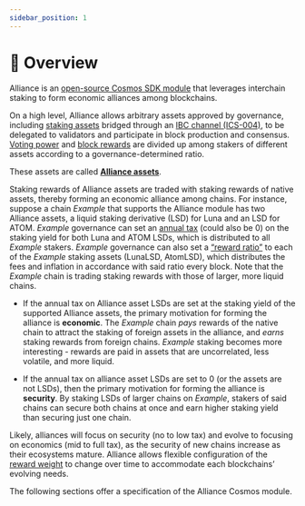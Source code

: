 ```yaml
---
sidebar_position: 1
---
```


# 🤝 Overview

Alliance is an [open-source Cosmos SDK module](https://github.com/terra-money/alliance) that leverages interchain staking to form economic alliances among blockchains.

On a high level, Alliance allows arbitrary assets approved by governance, including [staking assets](./concepts/what-is.mdx#alliance-assets) bridged through an [IBC channel (ICS-004)](https://github.com/cosmos/ibc-go#ibc-go), to be delegated to validators and participate in block production and consensus. [Voting power](./concepts/staking.mdx) and [block rewards](./concepts/rewards.mdx) are divided up among stakers of different assets according to a governance-determined ratio. 

These assets are called [**Alliance assets**](./concepts/what-is.mdx#alliance-assets).

Staking rewards of Alliance assets are traded with staking rewards of native assets, thereby forming an economic alliance among chains. For instance, suppose a chain *Example* that supports the Alliance module has two Alliance assets, a liquid staking derivative (LSD) for Luna and an LSD for ATOM. *Example* governance can set an [annual tax](./concepts/rewards.mdx#takerate) (could also be 0) on the staking yield for both Luna and ATOM LSDs, which is distributed to all *Example* stakers. *Example* governance can also set a [“reward ratio”](./concepts/staking.mdx) to each of the *Example* staking assets (LunaLSD, AtomLSD), which distributes the fees and inflation in accordance with said ratio every block. Note that the *Example* chain is trading staking rewards with those of larger, more liquid chains.

- If the annual tax on Alliance asset LSDs are set at the staking yield of the supported Alliance assets, the primary motivation for forming the alliance is **economic**. The *Example* chain *pays* rewards of the native chain to attract the staking of foreign assets in the alliance, and *earns* staking rewards from foreign chains. *Example* staking becomes more interesting - rewards are paid in assets that are uncorrelated, less volatile, and more liquid.

- If the annual tax on alliance asset LSDs are set to 0 (or the assets are not LSDs), then the primary motivation for forming the alliance is **security**. By staking LSDs of larger chains on *Example*, stakers of said chains can secure both chains at once and earn higher staking yield than securing just one chain.

Likely, alliances will focus on security (no to low tax) and evolve to focusing on economics (mid to full tax), as the security of new chains increase as their ecosystems mature. Alliance allows flexible configuration of the [reward weight](./concepts/staking.mdx) to change over time to accommodate each blockchains’ evolving needs.

The following sections offer a specification of the Alliance Cosmos module.